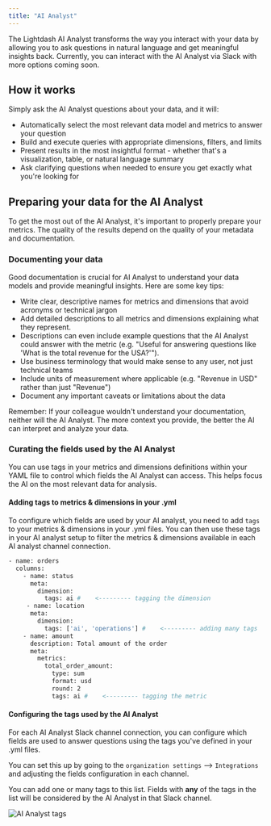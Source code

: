 ```yaml
---
title: "AI Analyst"
---
```


<CardGroup cols={2} iconType="solid" horizontal> <Card title="Cloud Pro" icon="bolt" /> <Card title="Cloud Enterprise" icon="rocket" /> </CardGroup>

The Lightdash AI Analyst transforms the way you interact with your data by allowing you to ask questions in natural language and get meaningful insights back. Currently, you can interact with the AI Analyst via Slack with more options coming soon.

## How it works

Simply ask the AI Analyst questions about your data, and it will:

* Automatically select the most relevant data model and metrics to answer your question
* Build and execute queries with appropriate dimensions, filters, and limits
* Present results in the most insightful format - whether that's a visualization, table, or natural language summary
* Ask clarifying questions when needed to ensure you get exactly what you're looking for

## Preparing your data for the AI Analyst

To get the most out of the AI Analyst, it's important to properly prepare your metrics. The quality of the results depend on the quality of your metadata and documentation.

### Documenting your data

Good documentation is crucial for AI Analyst to understand your data models and provide meaningful insights. Here are some key tips:

* Write clear, descriptive names for metrics and dimensions that avoid acronyms or technical jargon
* Add detailed descriptions to all metrics and dimensions explaining what they represent.
* Descriptions can even include example questions that the AI Analyst could answer with the metric (e.g. "Useful for answering questions like 'What is the total revenue for the USA?'").
* Use business terminology that would make sense to any user, not just technical teams
* Include units of measurement where applicable (e.g. "Revenue in USD" rather than just "Revenue")
* Document any important caveats or limitations about the data

Remember: If your colleague wouldn't understand your documentation, neither will the AI Analyst. The more context you provide, the better the AI can interpret and analyze your data.

### Curating the fields used by the AI Analyst

You can use tags in your metrics and dimensions definitions within your YAML file to control which fields the AI Analyst can access. This helps focus the AI on the most relevant data for analysis.

#### Adding tags to metrics & dimensions in your .yml

To configure which fields are used by your AI analyst, you need to add `tags` to your metrics & dimensions in your .yml files. You can then use these tags in your AI analyst setup to filter the metrics & dimensions available in each AI analyst channel connection.

```bash
- name: orders
  columns:
    - name: status
      meta:
        dimension:
          tags: ai #    <--------- tagging the dimension
     - name: location
      meta:
        dimension:
          tags: ['ai', 'operations'] #    <--------- adding many tags
    - name: amount
      description: Total amount of the order
      meta:
        metrics:
          total_order_amount:
            type: sum
            format: usd
            round: 2
            tags: ai #    <--------- tagging the metric
```

#### Configuring the tags used by the AI Analyst

For each AI Analyst Slack channel connection, you can configure which fields are used to answer questions using the tags you've defined in your .yml files.

You can set this up by going to the `organization settings` \--> `Integrations` and adjusting the fields configuration in each channel.

You can add one or many tags to this list. Fields with **any** of the tags in the list will be considered by the AI Analyst in that Slack channel.

<Frame>
  <img src="/images/guides/ai-tags-04a418288ef0233fafc065694e068c41.png" alt="AI Analyst tags"/>
</Frame>


